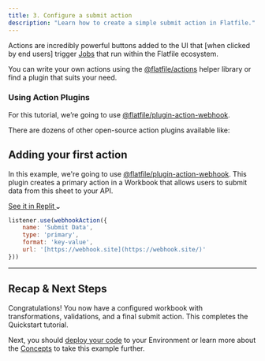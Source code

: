 ```yaml
---
title: 3. Configure a submit action
description: "Learn how to create a simple submit action in Flatfile."
---
```


Actions are incredibly powerful buttons added to the UI that [when clicked by end users] trigger <Tooltip tip="Learn about Jobs">[Jobs](../concepts/jobs)</Tooltip> 
that run within the Flatfile ecosystem. 

You can write your own actions using the [@flatfile/actions](npmjs.com) helper library or find a plugin that suits your need.

### Using Action Plugins

For this tutorial, we’re going to use [@flatfile/plugin-action-webhook](npmjs.com).

There are dozens of other open-source action plugins available like: 

<CardGroup cols={3}>
  <Card color="#CB3837" title="@flatfile/plugin-action-download-xlsx" icon="npm" href="npmjs.com">
  </Card>
  <Card color="#CB3837" title="@flatfile/plugin-action-download-zip" icon="npm" href="npmjs.com">
  </Card>
  <Card color="#CB3837" title="@flatfile/plugin-action-postgresql-egress" icon="npm" href="npmjs.com">
  </Card>
</CardGroup>

## Adding your first action 

In this example, we're going to use [@flatfile/plugin-action-webhook](npmjs.com). This plugin creates a primary action in a Workbook 
that allows users to submit data from this sheet to your API.

<a target="_blank" class="group px-4 py-1.5 relative inline-flex items-center rounded-full shadow-sm text-sm font-medium" 
href="https://replit.com/@AshleyMulligan/BogusFinancialAssembler#index.ts">
    <span class="absolute inset-0 bg-primary-dark rounded-full group-hover:opacity-[0.9]"></span>
    <span class="z-10 mr-2 text-white">See it in Replit</span>
    <svg width="6" height="3" class="h-2 overflow-visible -rotate-90 text-white" aria-hidden="true"><path d="M0 0L3 3L6 0" fill="none" stroke="currentColor" stroke-width="1.5" stroke-linecap="round"></path></svg>
</a>


```jsx
listener.use(webhookAction({
	name: 'Submit Data',
	type: 'primary',
	format: 'key-value',
	url: '[https://webhook.site](https://webhook.site/)'
}))
```

---

## Recap & Next Steps
Congratulations! You now have a configured workbook with transformations, validations, and a final submit action. 
This completes the Quickstart tutorial.

Next, you should [deploy your code](../developer-tools/deploying) to your Environment or 
learn more about the [Concepts](../concepts/spaces) to take this example further.
